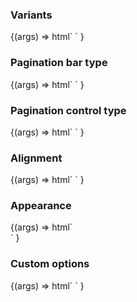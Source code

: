 
<Meta title="Web Components/Pagination bar" component="Pagination bar" />

<Description markdown={readme} />

### Variants

<Canvas>
  <Story name="Variants">
    {(args) =>
      html` <ic-pagination-bar total-items="100"></ic-pagination-bar>
        <ic-pagination-bar
          total-items="100"
          show-items-per-page-control="true"
        ></ic-pagination-bar>
        <ic-pagination-bar
          total-items="100"
          show-go-to-page-control="true"
        ></ic-pagination-bar>`
    }
  </Story>
</Canvas>

### Pagination bar type

<Canvas>
  <Story name="Pagination bar type">
    {(args) =>
      html`<ic-pagination-bar
          total-items="100"
          show-items-per-page-control="true"
          show-go-to-page-control="true"
        ></ic-pagination-bar>
        <ic-pagination-bar
          total-items="100"
          pagination-type="data"
          show-items-per-page-control="true"
          show-go-to-page-control="true"
        ></ic-pagination-bar>`
    }
  </Story>
</Canvas>

### Pagination control type

<Canvas>
  <Story name="Pagination control type">
    {(args) =>
      html`<ic-pagination-bar
          total-items="100"
          show-items-per-page-control="true"
          show-go-to-page-control="true"
        ></ic-pagination-bar>
        <ic-pagination-bar
          total-items="100"
          pagination-control="complex"
          show-items-per-page-control="true"
          show-go-to-page-control="true"
        ></ic-pagination-bar>`
    }
  </Story>
</Canvas>

### Alignment

<Canvas>
  <Story name="Alignment">
    {(args) =>
      html`<ic-pagination-bar
          total-items="100"
          show-items-per-page-control="true"
          show-go-to-page-control="true"
        ></ic-pagination-bar>
        <ic-pagination-bar
          total-items="100"
          alignment="left"
          show-items-per-page-control="true"
          show-go-to-page-control="true"
        ></ic-pagination-bar>
        <ic-pagination-bar
          total-items="100"
          alignment="space-between"
          show-items-per-page-control="true"
          show-go-to-page-control="true"
        ></ic-pagination-bar>`
    }
  </Story>
</Canvas>

### Appearance

<Canvas>
  <Story name="Appearance">
    {(args) =>
      html`<ic-pagination-bar
          total-items="100"
          show-items-per-page-control="true"
          show-go-to-page-control="true"
        ></ic-pagination-bar>
        <div style="background-color: var(--ic-architectural-black)">
          <ic-pagination-bar
            total-items="100"
            appearance="light"
            show-items-per-page-control="true"
            show-go-to-page-control="true"
          ></ic-pagination-bar>
        </div>
        <div style="background-color: var(--ic-status-info-contrast)">
          <ic-pagination-bar
            total-items="100"
            appearance="dark"
            show-items-per-page-control="true"
            show-go-to-page-control="true"
          ></ic-pagination-bar>
        </div>`
    }
  </Story>
</Canvas>

### Custom options

<Canvas>
  <Story name="Custom options">
    {(args) =>
      html` <script>
          const paginationBar = document.querySelector("ic-pagination-bar");
          paginationBar.itemsPerPageOptions = [
            { label: "50", value: "50" },
            { label: "100", value: "100" },
            { label: "250", value: "250" },
            { label: "All", value: "1000" },
          ];
        </script>
        <ic-pagination-bar
          total-items="1000"
          show-items-per-page-control="true"
          show-go-to-page-control="true"
        ></ic-pagination-bar>`
    }
  </Story>
</Canvas>

